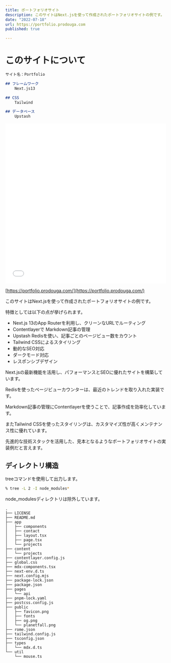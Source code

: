 ```yaml
---
title: ポートフォリオサイト
description: このサイトはNext.jsを使って作成されたポートフォリオサイトの例です。
date: "2022-07-18"
url: https://portfolio.prodouga.com
published: true

---
```

# このサイトについて

```md
サイト名：Portfolio

## フレームワーク
    Next.js13

## CSS
    Tailwind

## データベース
    Upstash

```
<iframe width="100%" height="500" src="//portfolio.prodouga.com" allowfullscreen="allowfullscreen" allowpaymentrequest frameborder="0"></iframe>

[https://portfolio.prodouga.com/](https://portfolio.prodouga.com/)

このサイトはNext.jsを使って作成されたポートフォリオサイトの例です。

特徴としては以下の点が挙げられます。

- Next.js 13のApp Routerを利用し、クリーンなURLでルーティング
- Contentlayerで Markdown記事の管理
- Upstash Redisを使い、記事ごとのページビュー数をカウント
- Tailwind CSSによるスタイリング
- 動的なSEO対応
- ダークモード対応
- レスポンシブデザイン

Next.jsの最新機能を活用し、パフォーマンスとSEOに優れたサイトを構築しています。

Redisを使ったページビューカウンターは、最近のトレンドを取り入れた実装です。

Markdown記事の管理にContentlayerを使うことで、記事作成を効率化しています。

またTailwind CSSを使ったスタイリングは、カスタマイズ性が高くメンテナンス性に優れています。

先進的な技術スタックを活用した、見本となるようなポートフォリオサイトの実装例だと言えます。


## ディレクトリ構造

treeコマンドを使用して出力します。
```bash
% tree -L 2 -I node_modules*
```

node_modulesディレクトリは除外しています。

```
.
├── LICENSE
├── README.md
├── app
│   ├── components
│   ├── contact
│   ├── layout.tsx
│   ├── page.tsx
│   └── projects
├── content
│   └── projects
├── contentlayer.config.js
├── global.css
├── mdx-components.tsx
├── next-env.d.ts
├── next.config.mjs
├── package-lock.json
├── package.json
├── pages
│   └── api
├── pnpm-lock.yaml
├── postcss.config.js
├── public
│   ├── favicon.png
│   ├── fonts
│   ├── og.png
│   └── planetfall.png
├── rome.json
├── tailwind.config.js
├── tsconfig.json
├── types
│   └── mdx.d.ts
└── util
    └── mouse.ts

```